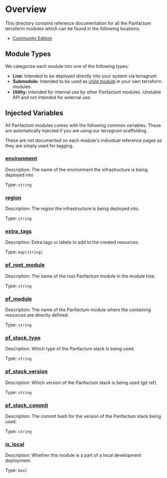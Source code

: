 # Overview

This directory contains reference documentation for all the Panfactum terraform modules which can be found
in the following locations:

* [Community Edition](https://github.com/Panfactum/stack/tree/main/packages/terraform)

## Module Types

We categorize each module into one of the following types:

* **Live:** Intended to be deployed directly into your system via terragrunt.
* **Submodule:** Intended to be used as [child module](https://developer.hashicorp.com/terraform/language/modules) in your own terraform modules.
* **Utility:** Intended for internal use by other Panfactum modules. Unstable API and not intended for external use.

## Injected Variables

All Panfactum modules comes with the following common variables. These are automatically injected
if you are using our terragrunt scaffolding.

These are not documented on each module's individual reference pages as they are simply used for tagging.

### <a name="input_environment" /> [environment](#input_environment)

Description: The name of the environment the infrastructure is being deployed into

Type: `string`

### <a name="input_region" /> [region](#input_region)

Description: The region the infrastructure is being deployed into.

Type: `string`

### <a name="input_extra_tags" /> [extra\_tags](#input_extra_tags)

Description: Extra tags or labels to add to the created resources.

Type: `map(string)`

### <a name="input_pf_root_module" /> [pf\_root\_module](#input_pf_root_module)

Description: The name of the root Panfactum module in the module tree.

Type: `string`

### <a name="input_pf_module" /> [pf\_module](#input_pf_module)

Description: The name of the Panfactum module where the containing resources are directly defined.

Type: `string`

### <a name="input_pf_stack_edition" /> [pf\_stack\_type](#input_pf_stack_edition)

Description: Which type of the Panfactum stack is being used.

Type: `string`

### <a name="input_pf_stack_version" /> [pf\_stack\_version](#input_pf_stack_version)

Description: Which version of the Panfactum stack is being used (git ref).

Type: `string`

### <a name="input_pf_stack_commit" /> [pf\_stack\_commit](#input_pf_stack_commit)

Description: The commit hash for the version of the Panfactum stack being used.

Type: `string`

### <a name="input_is_local" /> [is\_local](#input_is_local)

Description: Whether this module is a part of a local development deployment.

Type: `bool`
